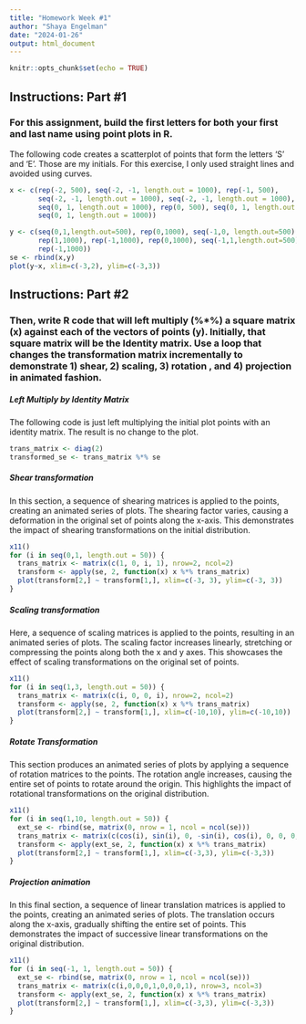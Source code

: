 ```yaml
---
title: "Homework Week #1"
author: "Shaya Engelman"
date: "2024-01-26"
output: html_document
---
```


```r
knitr::opts_chunk$set(echo = TRUE)
```

## Instructions: Part #1

### For this assignment, build the first letters for both your first and last name using point plots in R.

The following code creates a scatterplot of points that form the letters 'S' and 'E'. Those are my initials. For this exercise, I only used straight lines and avoided using curves.

```r
x <- c(rep(-2, 500), seq(-2, -1, length.out = 1000), rep(-1, 500), 
       seq(-2, -1, length.out = 1000), seq(-2, -1, length.out = 1000), 
       seq(0, 1, length.out = 1000), rep(0, 500), seq(0, 1, length.out = 1000),
       seq(0, 1, length.out = 1000))

y <- c(seq(0,1,length.out=500), rep(0,1000), seq(-1,0, length.out=500),
       rep(1,1000), rep(-1,1000), rep(0,1000), seq(-1,1,length.out=500), rep(1,1000),
       rep(-1,1000))
se <- rbind(x,y)
plot(y~x, xlim=c(-3,2), ylim=c(-3,3))
```

## Instructions: Part #2

### Then, write R code that will left multiply (%\*%) a square matrix (x) against each of the vectors of points (y). Initially, that square matrix will be the Identity matrix. Use a loop that changes the transformation matrix incrementally to demonstrate 1) shear, 2) scaling, 3) rotation , and 4) projection in animated fashion.

##### Left Multiply by Identity Matrix

The following code is just left multiplying the initial plot points with an identity matrix. The result is no change to the plot.

```r
trans_matrix <- diag(2)
transformed_se <- trans_matrix %*% se
```

##### Shear transformation

In this section, a sequence of shearing matrices is applied to the points, creating an animated series of plots. The shearing factor varies, causing a deformation in the original set of points along the x-axis. This demonstrates the impact of shearing transformations on the initial distribution.

```r
x11()
for (i in seq(0,1, length.out = 50)) {
  trans_matrix <- matrix(c(1, 0, i, 1), nrow=2, ncol=2)
  transform <- apply(se, 2, function(x) x %*% trans_matrix)
  plot(transform[2,] ~ transform[1,], xlim=c(-3, 3), ylim=c(-3, 3))
}
```

##### Scaling transformation

Here, a sequence of scaling matrices is applied to the points, resulting in an animated series of plots. The scaling factor increases linearly, stretching or compressing the points along both the x and y axes. This showcases the effect of scaling transformations on the original set of points.

```r
x11()
for (i in seq(1,3, length.out = 50)) {
  trans_matrix <- matrix(c(i, 0, 0, i), nrow=2, ncol=2)
  transform <- apply(se, 2, function(x) x %*% trans_matrix)
  plot(transform[2,] ~ transform[1,], xlim=c(-10,10), ylim=c(-10,10))
}
```

##### Rotate Transformation

This section produces an animated series of plots by applying a sequence of rotation matrices to the points. The rotation angle increases, causing the entire set of points to rotate around the origin. This highlights the impact of rotational transformations on the original distribution.

```r
x11()
for (i in seq(1,10, length.out = 50)) {
  ext_se <- rbind(se, matrix(0, nrow = 1, ncol = ncol(se)))
  trans_matrix <- matrix(c(cos(i), sin(i), 0, -sin(i), cos(i), 0, 0, 0, 1), nrow=3, ncol=3)
  transform <- apply(ext_se, 2, function(x) x %*% trans_matrix)
  plot(transform[2,] ~ transform[1,], xlim=c(-3,3), ylim=c(-3,3))
}
```

##### Projection animation

In this final section, a sequence of linear translation matrices is applied to the points, creating an animated series of plots. The translation occurs along the x-axis, gradually shifting the entire set of points. This demonstrates the impact of successive linear transformations on the original distribution.

```r
x11()
for (i in seq(-1, 1, length.out = 50)) {
  ext_se <- rbind(se, matrix(0, nrow = 1, ncol = ncol(se)))
  trans_matrix <- matrix(c(i,0,0,0,1,0,0,0,1), nrow=3, ncol=3)
  transform <- apply(ext_se, 2, function(x) x %*% trans_matrix)
  plot(transform[2,] ~ transform[1,], xlim=c(-3,3), ylim=c(-3,3))
}
```
